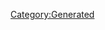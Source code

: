 {{Database/Music/MusicInfo
 |ID=11
 |Cov=11
 |Cd=1
 |Nam=11
 |Div=11
 |Ma=2
 |SerieId=4
 |SerieLogoId=4
 |WavId=11
 |VariationId=0
 |Dsc=11
 |Strt=10
 |ValkyrieBattle=1
 |ValkyrieIntro=1
 |ValkyrieIntroSky=1
 |DivaSolo=1
 |DivaMulti=1
 |Exp=2
}}
[[Category:Generated]]
